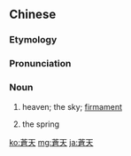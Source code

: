 {{also|苍天}}
==Chinese==
{{zh-forms|s=苍天}}

===Etymology===
{{zh-compound|蒼|天|dark green; [[blue]]|[[sky]]; [[heaven]]}}

===Pronunciation===
{{zh-pron
|m=cāngtiān
|c=cong1 tin1
|h=pfs=chhông-thiên
|cat=n
}}

===Noun===
{{zh-noun}}

# {{lb|zh|literary}} heaven; the sky; [[firmament]]
# {{lb|zh|literary}} the spring

[[ko:蒼天]]
[[mg:蒼天]]
[[ja:蒼天]]